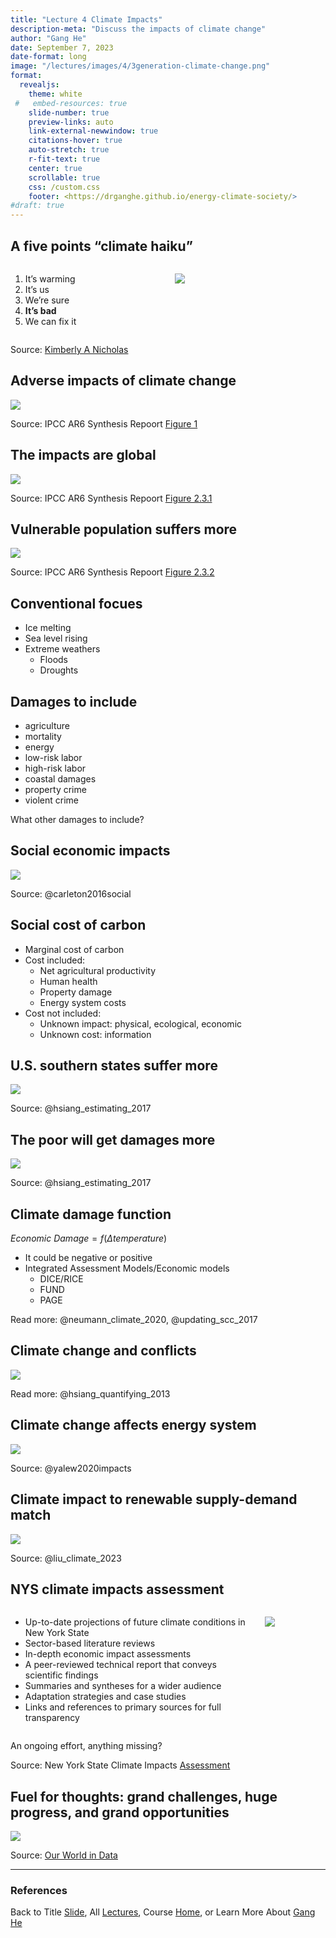 ```yaml
---
title: "Lecture 4 Climate Impacts"
description-meta: "Discuss the impacts of climate change"
author: "Gang He"
date: September 7, 2023
date-format: long
image: "/lectures/images/4/3generation-climate-change.png"
format:
  revealjs:
    theme: white
 #   embed-resources: true
    slide-number: true
    preview-links: auto
    link-external-newwindow: true
    citations-hover: true
    auto-stretch: true
    r-fit-text: true
    center: true
    scrollable: true
    css: /custom.css
    footer: <https://drganghe.github.io/energy-climate-society/>
#draft: true    
---
```


## A five points "climate haiku"

::: columns
::: {.column width="50%"}
1.  It's warming
2.  It's us
3.  We're sure
4.  **It's bad**
5.  We can fix it
:::

::: {.column width="50%"}
![](/lectures/images/1/climate-curriculum.png){fig-align="center"}
:::
:::

::: footer
Source: [Kimberly A Nicholas](https://www.kimnicholas.com/climate-change-curriculum.html)
:::


## Adverse impacts of climate change 

![](/lectures/images/4/adverse-impact-climate-change.png){fig-align="center"}

::: footer
Source: IPCC AR6 Synthesis Repoort [Figure 1](https://www.ipcc.ch/report/ar6/syr/figures/summary-for-policymakers/figure-spm-1)
:::


## The impacts are global 

![](/lectures/images/4/IPCC_AR6_SYR_Figure_2_3_1.png){fig-align="center"}

::: footer
Source: IPCC AR6 Synthesis Repoort [Figure 2.3.1](https://www.ipcc.ch/report/ar6/syr/figures/summary-for-policymakers/figure-spm-1)
:::

## Vulnerable population suffers more 

![](/lectures/images/4/IPCC_AR6_SYR_Figure_2_3_2.png){fig-align="center"}

::: footer
Source: IPCC AR6 Synthesis Repoort [Figure 2.3.2](https://www.ipcc.ch/report/ar6/syr/figures/summary-for-policymakers/figure-spm-1)
:::


## Conventional focues

- Ice melting
- Sea level rising
- Extreme weathers
  - Floods
  - Droughts

## Damages to include{.smaller}

- agriculture 
- mortality 
- energy 
- low-risk labor 
- high-risk labor 
- coastal damages 
- property crime 
- violent crime 

What other damages to include?

## Social economic impacts

![](/lectures/images/4/social-economic-impacts.png){fig-align="center"}

::: footer
Source: @carleton2016social
:::


## Social cost of carbon{.smaller}

- Marginal cost of carbon\
- Cost included:\
  - Net agricultural productivity\
  - Human health\
  - Property damage\
  - Energy system costs\
- Cost not included:\
  - Unknown impact: physical, ecological, economic\
  - Unknown cost: information\


## U.S. southern states suffer more

![](/lectures/images/4/damages_total_2080_to_2090.jpeg){fig-align="center"}

::: footer
Source: @hsiang_estimating_2017
:::

## The poor will get damages more

![](/lectures/images/4/damage-distribution.png){fig-align="center"}

::: footer
Source: @hsiang_estimating_2017
:::

## Climate damage function

$Economic\ Damage=f(\Delta temperature)$

- It could be negative or positive
- Integrated Assessment Models/Economic models
  - DICE/RICE
  - FUND
  - PAGE

::: footer
Read more: @neumann_climate_2020, @updating_scc_2017
:::  


## Climate change and conflicts

![](/lectures/images/4/climate-and-conflict.jpeg){fig-align="center"}

::: footer
Read more: @hsiang_quantifying_2013
::: 

## Climate change affects energy system

![](/lectures/images/4/climate-impact-on-energy.webp){fig-align="center"}

::: footer
Source: @yalew2020impacts
:::


## Climate impact to renewable supply-demand match

![](/lectures/images/4/climate-change-solar-wind-sdm.png){fig-align="center"}

::: footer
Source: @liu_climate_2023
:::


## NYS climate impacts assessment{.smaller}

::: columns
::: {.column width="80%"}
- Up-to-date projections of future climate conditions in New York State 
- Sector-based literature reviews 
- In-depth economic impact assessments 
- A peer-reviewed technical report that conveys scientific findings 
- Summaries and syntheses for a wider audience 
- Adaptation strategies and case studies 
- Links and references to primary sources for full transparency 
:::

::: {.column width="20%"}
![](/lectures/images/4/nys-climate-impact-report.png){fig-align="center"}
:::
:::

An ongoing effort, anything missing?

::: footer
Source: New York State Climate Impacts [Assessment](https://nysclimateimpacts.org/about/what-will-the-assessment-include/)
:::

## Fuel for thoughts: grand challenges, huge progress, and grand opportunities

![](/lectures/images/4/Two-centuries-World-as-100-people.png){fig-align="center"}

::: footer
Source: [Our World in Data](https://ourworldindata.org/a-history-of-global-living-conditions)
:::

------------------------------------------------------------------------

### References

::: {#refs}
:::

::: footer
Back to Title [Slide](https://drganghe.github.io/energy-climate-society/lectures/lecture4.html#title-slide), All [Lectures](https://drganghe.github.io/energy-climate-society/lectures.html), Course [Home](https://drganghe.github.io/energy-climate-society/), or Learn More About [Gang He](https://drganghe.github.io)
:::
